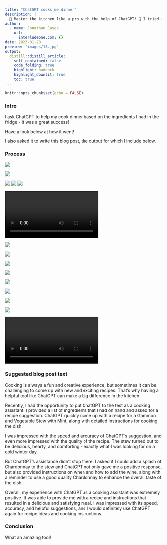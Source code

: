 ```yaml
---
title: "ChatGPT cooks me dinner"
description: |
  🍲 Master the kitchen like a pro with the help of ChatGPT! 🍴 I tried it out and the results will blow your mind! 🤯 Find out what happened when I asked a language model for recipe ideas and cooking instructions. 😲 You won't believe how delicious my Gammon and Vegetable Stew with Mint turned out! 🍽️ Don't miss out on this must-read blog post! 👀
author:
  - name: Jonathan Jayes
    url:
      interludeone.com: {}
date: 2023-01-20
preview: "images/13.jpg"
output:
  distill::distill_article:
    self_contained: false
    code_folding: true
    highlight: haddock
    highlight_downlit: true
    toc: true
---
```



```r
knitr::opts_chunk$set(echo = FALSE)
```

### Intro

I ask ChatGPT to help my cook dinner based on the ingredients I had in the fridge - it was a great success!

Have a look below at how it went! 

I also asked it to write this blog post, the output for which I include below.

### Process

![](images/1.jpg)

![](images/2.jpg)

![](images/3.jpg)
![](images/4.jpg)
![](images/5.jpg)

![](images/6.mov)

![](images/7.jpg)

![](images/8.jpg)

![](images/9.jpg)

![](images/10.jpg)

![](images/11.jpg)

![](images/12.jpg)

![](images/13.jpg)

![](images/14.jpg)

![](images/15.mov)

### Suggested blog post text

Cooking is always a fun and creative experience, but sometimes it can be challenging to come up with new and exciting recipes. That's why having a helpful tool like ChatGPT can make a big difference in the kitchen.

Recently, I had the opportunity to put ChatGPT to the test as a cooking assistant. I provided a list of ingredients that I had on hand and asked for a recipe suggestion. ChatGPT quickly came up with a recipe for a Gammon and Vegetable Stew with Mint, along with detailed instructions for cooking the dish.

I was impressed with the speed and accuracy of ChatGPT's suggestion, and even more impressed with the quality of the recipe. The stew turned out to be delicious, hearty, and comforting - exactly what I was looking for on a cold winter day.

But ChatGPT's assistance didn't stop there. I asked if I could add a splash of Chardonnay to the stew and ChatGPT not only gave me a positive response, but also provided instructions on when and how to add the wine, along with a reminder to use a good quality Chardonnay to enhance the overall taste of the dish.

Overall, my experience with ChatGPT as a cooking assistant was extremely positive. It was able to provide me with a recipe and instructions that resulted in a delicious and satisfying meal. I was impressed with its speed, accuracy, and helpful suggestions, and I would definitely use ChatGPT again for recipe ideas and cooking instructions.

### Conclusion

What an amazing tool!
